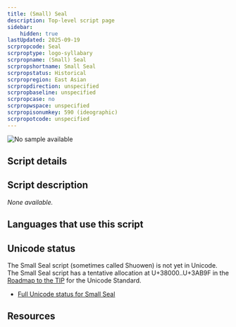 ```yaml
---
title: (Small) Seal
description: Top-level script page
sidebar:
    hidden: true
lastUpdated: 2025-09-19
scrpropcode: Seal
scrproptype: logo-syllabary
scrpropname: (Small) Seal
scrpropshortname: Small Seal
scrpropstatus: Historical
scrpropregion: East Asian
scrpropdirection: unspecified
scrpropbaseline: unspecified
scrpropcase: no
scrpropwspace: unspecified
scrpropisonumkey: 590 (ideographic)
scrpropotcode: unspecified
---
```



![No sample available](../images/nosample.png)



## Script details

<ScriptDetails />

## Script description

_None available._

## Languages that use this script

<WsList script='Seal' wsMax='5' />

## Unicode status

The Small Seal script (sometimes called Shuowen) is not yet in Unicode. The Small Seal script has a tentative allocation at U+38000..U+3AB9F in the [Roadmap to the TIP](http://www.unicode.org/roadmaps/tip/) for the Unicode Standard.

- [Full Unicode status for Small Seal](/scrlang/unicode/seal-unicode)



## Resources

<ScriptResources detailSummary='seemore' />

